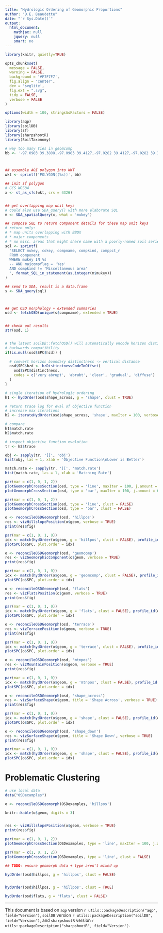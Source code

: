 ```yaml
---
title: "Hydrologic Ordering of Geomorphic Proportions"
author: "D.E. Beaudette"
date: "`r Sys.Date()`"
output:
  html_document:
    mathjax: null
    jquery: null
    smart: no
---
```

  
```r
library(knitr, quietly=TRUE)

opts_chunk$set(
  message = FALSE, 
  warning = FALSE, 
  background = '#F7F7F7', 
  fig.align = 'center', 
  dev = 'svglite', 
  fig.ext = ".svg", 
  tidy = FALSE, 
  verbose = FALSE
)

options(width = 100, stringsAsFactors = FALSE)
```


```r
library(aqp)
library(soilDB)
library(sf)
library(sharpshootR)
library(SoilTaxonomy)

# way too many ties in geomcomp
bb <- '-97.0983 39.3808,-97.0983 39.4127,-97.0282 39.4127,-97.0282 39.3808,-97.0983 39.3808'



## assemble AOI polygon into WKT
wkt <- sprintf('POLYGON((%s))', bb)

## init sf polygon
# GCS WGS84
x <- st_as_sfc(wkt, crs = 4326)


## get overlapping map unit keys
# could also use SDA_query() with more elaborate SQL
m <- SDA_spatialQuery(x, what = 'mukey')

## compose SQL to return component details for these map unit keys
# return only:
# * map units overlapping with BBOX
# * major components
# * no misc. areas that might share name with a poorly-named soil series
sql <- sprintf(
  "SELECT mukey, cokey, compname, compkind, comppct_r 
  FROM component 
  WHERE mukey IN %s 
  -- AND majcompflag = 'Yes'
  AND compkind != 'Miscellaneous area'
  ", format_SQL_in_statement(as.integer(m$mukey))
)

## send to SDA, result is a data.frame
s <- SDA_query(sql)



## get OSD morphology + extended summaries 
osd <- fetchOSD(unique(s$compname), extended = TRUE)


## check out results
str(osd, 1)


# the latest soilDB::fetchOSD() will automatically encode horizon distinctness offset
# backwards compatibility
if(is.null(osd$SPC$hzd)) {
  
  # convert horizon boundary distinctness -> vertical distance
  osd$SPC$hzd <- hzDistinctnessCodeToOffset(
    osd$SPC$distinctness, 
    codes = c('very abrupt', 'abrubt', 'clear', 'gradual', 'diffuse')
  )
}

```


```r
# single iteration of hydrologic ordering
h1 <- hydOrder(osd$shape_across, g = 'shape', clust = TRUE)

# return trace log for eval of objective function
# increase max iterations
h2 <- iterateHydOrder(osd$shape_across, 'shape', maxIter = 100, verbose = TRUE, trace = TRUE)

# compare
h1$match.rate
h2$match.rate

# inspect objective function evolution
tr <- h2$trace

obj <- sapply(tr, '[[', 'obj')
hist(obj, las = 1, xlab = 'Objective Function\nLower is Better')

match.rate <- sapply(tr, '[[', 'match.rate')
hist(match.rate, las = 1, xlab = 'Matching Rate')
```



```r
par(mar = c(1, 0, 1, 2))
plotGeomorphCrossSection(osd, type = 'line', maxIter = 100, j.amount = 0.05, verbose = TRUE)
plotGeomorphCrossSection(osd, type = 'bar', maxIter = 100, j.amount = 0.05, verbose = TRUE)
```

```r
par(mar = c(1, 0, 1, 2))
plotGeomorphCrossSection(osd, type = 'line', clust = FALSE)
plotGeomorphCrossSection(osd, type = 'bar', clust = FALSE)
```

```r
o <- reconcileOSDGeomorph(osd, 'hillpos')
res <- vizHillslopePosition(o$geom, verbose = TRUE)
print(res$fig)
```

```r
par(mar = c(1, 0, 1, 0))
idx <- match(hydOrder(o$geom, g = 'hillpos', clust = FALSE), profile_id(o$SPC))
plotSPC(o$SPC, plot.order = idx)
```

```r
o <- reconcileOSDGeomorph(osd, 'geomcomp')
res <- vizGeomorphicComponent(o$geom, verbose = TRUE)
print(res$fig)
```

```r
par(mar = c(1, 0, 1, 0))
idx <- match(hydOrder(o$geom, g = 'geomcomp', clust = FALSE), profile_id(o$SPC))
plotSPC(o$SPC, plot.order = idx)
```

```r
o <- reconcileOSDGeomorph(osd, 'flats')
res <- vizFlatsPosition(o$geom, verbose = TRUE)
print(res$fig)
```

```r
par(mar = c(1, 0, 1, 0))
idx <- match(hydOrder(o$geom, g = 'flats', clust = FALSE), profile_id(o$SPC))
plotSPC(o$SPC, plot.order = idx)
```

```r
o <- reconcileOSDGeomorph(osd, 'terrace')
res <- vizTerracePosition(o$geom, verbose = TRUE)
print(res$fig)
```

```r
par(mar = c(1, 0, 1, 0))
idx <- match(hydOrder(o$geom, g = 'terrace', clust = FALSE), profile_id(o$SPC))
plotSPC(o$SPC, plot.order = idx)

```

```r
o <- reconcileOSDGeomorph(osd, 'mtnpos')
res <- vizMountainPosition(o$geom, verbose = TRUE)
print(res$fig)
```

```r
par(mar = c(1, 0, 1, 0))
idx <- match(hydOrder(o$geom, g = 'mtnpos', clust = FALSE), profile_id(o$SPC))
plotSPC(o$SPC, plot.order = idx)
```

```r
o <- reconcileOSDGeomorph(osd, 'shape_across')
res <- vizSurfaceShape(o$geom, title = 'Shape Across', verbose = TRUE)
print(res$fig)
```

```r
par(mar = c(1, 0, 1, 0))
idx <- match(hydOrder(o$geom, g = 'shape', clust = FALSE), profile_id(o$SPC))
plotSPC(o$SPC, plot.order = idx)
```

```r
o <- reconcileOSDGeomorph(osd, 'shape_down')
res <- vizSurfaceShape(o$geom, title = 'Shape Down', verbose = TRUE)
print(res$fig)
```

```r
par(mar = c(1, 0, 1, 0))
idx <- match(hydOrder(o$geom, g = 'shape', clust = FALSE), profile_id(o$SPC))
plotSPC(o$SPC, plot.order = idx)
```


# Problematic Clustering
```r
# use local data
data("OSDexamples")

o <- reconcileOSDGeomorph(OSDexamples, 'hillpos')

knitr::kable(o$geom, digits = 3)


res <- vizHillslopePosition(o$geom, verbose = TRUE)
print(res$fig)
```

```r
par(mar = c(1, 0, 1, 2))
plotGeomorphCrossSection(OSDexamples, type = 'line', maxIter = 100, j.amount = 0.05, verbose = TRUE)
```

```r
par(mar = c(1, 0, 1, 2))
plotGeomorphCrossSection(OSDexamples, type = 'line', clust = FALSE)
```



```r
## TODO: ensure geomorph data + type aren't mixed up

hydOrder(osd$hillpos, g = 'hillpos', clust = FALSE)


hydOrder(osd$hillpos, g = 'hillpos', clust = TRUE)

hydOrder(osd$flats, g = 'flats', clust = FALSE)

```


----------------------------------
This document is based on `aqp` version `r utils::packageDescription("aqp", field="Version")`, `soilDB` version `r utils::packageDescription("soilDB", field="Version")`, and `sharpshootR` version `r utils::packageDescription("sharpshootR", field="Version")`.

